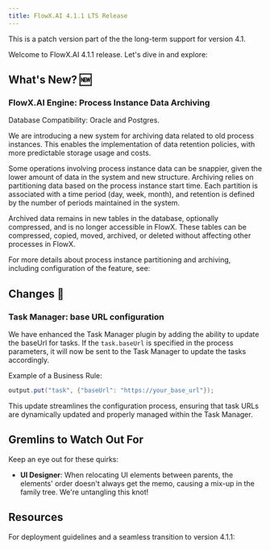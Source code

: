 ```yaml
---
title: FlowX.AI 4.1.1 LTS Release
---
```


<Info>
This is a patch version part of the the long-term support for version 4.1.
</Info>

Welcome to FlowX.AI 4.1.1 release. Let's dive in and explore:

## **What's New?** 🆕

### FlowX.AI Engine: Process Instance Data Archiving

<Info>
Database Compatibility: Oracle and Postgres.
</Info>


We are introducing a new system for archiving data related to old process instances. This enables the implementation of data retention policies, with more predictable storage usage and costs. 

<Tip>
Some operations involving process instance data can be snappier, given the lower amount of data in the system and new structure. Archiving relies on partitioning data based on the process instance start time. Each partition is associated with a time period (day, week, month), and retention is defined by the number of periods maintained in the system.
</Tip>

Archived data remains in new tables in the database, optionally compressed, and is no longer accessible in FlowX. These tables can be compressed, copied, moved, archived, or deleted without affecting other processes in FlowX.

For more details about process instance partitioning and archiving, including configuration of the feature, see:

<Card title ="Process instance data archiving and partitioning" href= "../../4.1.x/setup-guides/flowx-engine-setup-guide/process-instance-data-archiving">
</Card>

## **Changes**  🔧

### Task Manager: base URL configuration

We have enhanced the Task Manager plugin by adding the ability to update the baseUrl for tasks. If the `task.baseUrl` is specified in the process parameters, it will now be sent to the Task Manager to update the tasks accordingly.

Example of a Business Rule:

```java
output.put("task", {"baseUrl": "https://your_base_url"});
```
This update streamlines the configuration process, ensuring that task URLs are dynamically updated and properly managed within the Task Manager.

<Card title ="View the application" href="../../4.1.x/docs/platform-deep-dive/plugins/custom-plugins/task-management/task-management-overview#viewing-the-application">
</Card>


## Gremlins to Watch Out For

Keep an eye out for these quirks:

- **UI Designer**: When relocating UI elements between parents, the elements' order doesn't always get the memo, causing a mix-up in the family tree. We're untangling this knot! 

## Resources

For deployment guidelines and a seamless transition to version 4.1.1: 

<CardGroup>
<Card title="Deployment guidelines v4.1.1" href="./deployment-guidelines-v4.1.1" icon ="file">
</Card>

<Card title="Migrating from previous versions" href="./migrating-from-previous-to-v4.1.1" icon ="file">
</Card>

</CardGroup>
